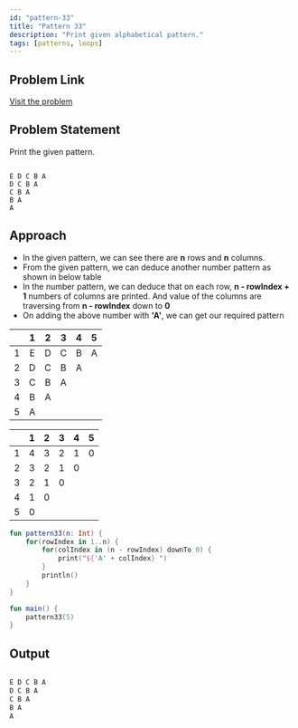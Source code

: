```yaml
---
id: "pattern-33"
title: "Pattern 33"
description: "Print given alphabetical pattern."
tags: [patterns, loops]
---
```


## Problem Link

[Visit the problem](https://github.com/kunal-kushwaha/DSA-Bootcamp-Java/blob/main/assignments/09-patterns.md)

## Problem Statement

Print the given pattern.

```text

E D C B A 
D C B A 
C B A 
B A 
A 

```

## Approach

- In the given pattern, we can see there are **n** rows and **n** columns.
- From the given pattern, we can deduce another number pattern as shown in below table
- In the number pattern, we can deduce that on each row, **n - rowIndex + 1** numbers of columns are printed. And value of the columns are traversing from **n - rowIndex** down to **0**
- On adding the above number with **'A'**, we can get our required pattern

<TableWrapper rows="5" cols="5">

|       |   1   |   2   |   3   |   4   |   5   |
| :---: | :---: | :---: | :---: | :---: | :---: |
|   1   |   E   |   D   |   C   |   B   |   A   |
|   2   |   D   |   C   |   B   |   A   |       |
|   3   |   C   |   B   |   A   |       |       |
|   4   |   B   |   A   |       |       |       |
|   5   |   A   |       |       |       |       |

</TableWrapper>

<TableWrapper rows="5" cols="5">

|       |   1   |   2   |   3   |   4   |   5   |
| :---: | :---: | :---: | :---: | :---: | :---: |
|   1   |   4   |   3   |   2   |   1   |   0   |
|   2   |   3   |   2   |   1   |   0   |       |
|   3   |   2   |   1   |   0   |       |       |
|   4   |   1   |   0   |       |       |       |
|   5   |   0   |       |       |       |       |

</TableWrapper>

<Tabs>
<TabItem value="kotlin" label="Kotlin">
<SolutionAuthor name="@msvhora"/>

```kt
fun pattern33(n: Int) {
    for(rowIndex in 1..n) {
        for(colIndex in (n - rowIndex) downTo 0) {
            print("${'A' + colIndex} ")
        }
        println()
    }
}

fun main() {    
    pattern33(5)
}

```

</TabItem>
</Tabs>

## Output

```kt

E D C B A 
D C B A 
C B A 
B A 
A 

```
